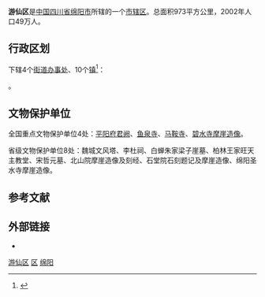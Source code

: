 {{Infobox China County
|Belong = [[四川省|四川省]][[绵阳市|绵阳市]]
|phone code = 816
}}
'''游仙区'''是[[中国|中国]][[四川省|四川省]][[绵阳市|绵阳市]]所辖的一个[[市辖区|市辖区]]。总面积973平方公里，2002年人口49万人。

== 行政区划 ==
{{PAGENAMEBASE}}下辖4个[[街道办事处|街道办事处]]、10个[[行政建制镇|镇]]<ref>{{PRC admin/ref sgc|51/07/04}}</ref>：

{{PRC admin/children|51/07/04}}。

==文物保护单位==
全国重点文物保护单位4处：[[平阳府君阙|平阳府君阙]]、[[鱼泉寺|鱼泉寺]]、[[马鞍寺|马鞍寺]]、[[碧水寺摩崖造像|碧水寺摩崖造像]]。

省级文物保护单位8处：魏城文风塔、李杜祠、白蝉朱家梁子崖墓、柏林王家旺天主教堂、宋哲元墓、北山院摩崖造像及刻经、石堂院石刻题记及摩崖造像、绵阳圣水寺摩崖造像。

== 参考文献 ==
{{Wikisource|民政部关于四川省调整绵阳市市辖区的批复}}
{{reflist}}

== 外部链接 ==
* {{Official website|http://www.youxian.gov.cn/|name=绵阳市游仙区人民政府}}

{{Sichuan-stub}}
{{游仙区行政区划}}
{{绵阳市行政区划}}
{{四川行政区划}}

[[Category:游仙区|]]
[[Category:绵阳区县市|区]]
[[Category:四川市辖区|绵阳]]